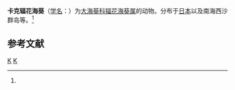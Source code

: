 {{Speciesbox
| taxon = Radianthus kuekenthali
| image = Heteractis crispa Prague 2011 1.jpg
| binomial_authority = (Kwietniewski, 1896)<ref name='id9824'>{{cite web| url =http://www.bioinfo.cn/db05/BjdwSpecies.php?action=view&id=9824| title =卡克辐花海葵| work =《中国动物物种编目数据库》| publisher =中国科学院微生物研究所| author =中国科学院动物研究所| accessdate =2009-04-16| deadurl =yes| archiveurl =https://web.archive.org/web/20160305073114/http://www.bioinfo.cn/db05/BjdwSpecies.php?action=view&id=9824| archivedate =2016-03-05}}</ref>
}}

'''卡克辐花海葵'''（[[学名|学名]]：{{lang|la|''Radianthus kuekenthali''}}）为[[大海葵科|大海葵科]][[辐花海葵属|辐花海葵属]]的动物。分布于[[日本|日本]]以及南海西沙群岛等。<ref name='id9824'/>

== 参考文献 ==
{{reflist}}

{{Taxonbar|from=Q1811545}}

[[Category:辐花海葵属|K]]
[[Category:1896年描述的动物|K]]


{{Cnidarian-stub}}